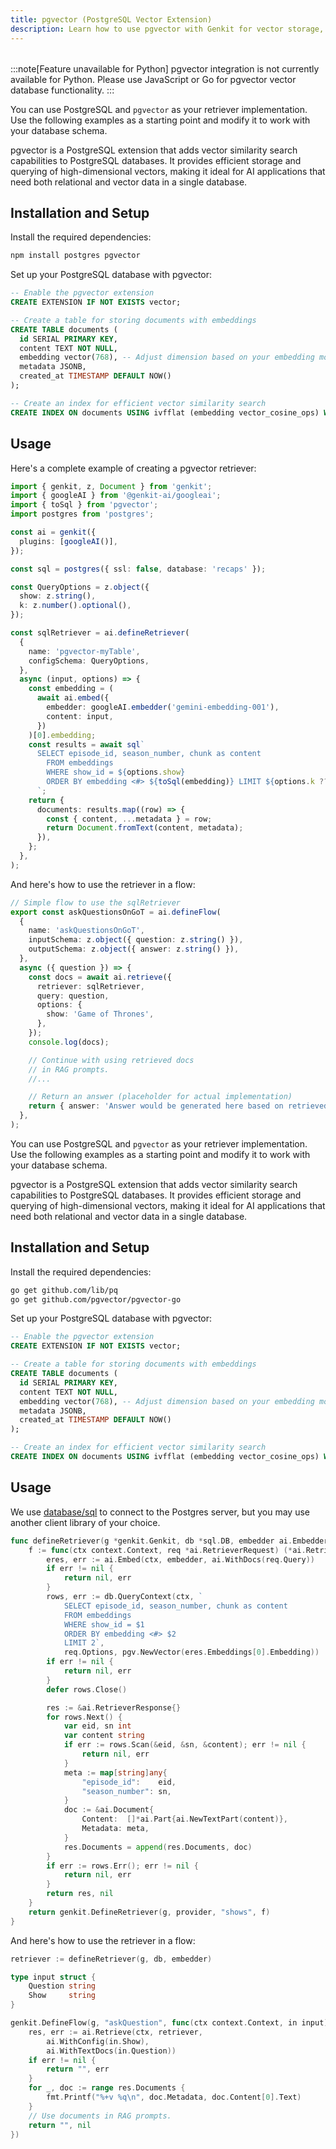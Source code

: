 ```yaml
---
title: pgvector (PostgreSQL Vector Extension)
description: Learn how to use pgvector with Genkit for vector storage, semantic search, and RAG applications using PostgreSQL.
---
```



<div style="display: flex; justify-content: space-between; align-items: center; gap: 1rem; margin: 1rem 0 1rem 0;">
  <LanguageSelector />
  <CopyMarkdownButton />
</div>

<LanguageContent lang="python">

:::note[Feature unavailable for Python]
pgvector integration is not currently available for Python. Please use JavaScript or Go for pgvector vector database functionality.
:::

</LanguageContent>

<LanguageContent lang="js">

You can use PostgreSQL and `pgvector` as your retriever implementation. Use the
following examples as a starting point and modify it to work with your database
schema.

pgvector is a PostgreSQL extension that adds vector similarity search capabilities to PostgreSQL databases. It provides efficient storage and querying of high-dimensional vectors, making it ideal for AI applications that need both relational and vector data in a single database.

## Installation and Setup

Install the required dependencies:

```bash
npm install postgres pgvector
```

Set up your PostgreSQL database with pgvector:

```sql
-- Enable the pgvector extension
CREATE EXTENSION IF NOT EXISTS vector;

-- Create a table for storing documents with embeddings
CREATE TABLE documents (
  id SERIAL PRIMARY KEY,
  content TEXT NOT NULL,
  embedding vector(768), -- Adjust dimension based on your embedding model
  metadata JSONB,
  created_at TIMESTAMP DEFAULT NOW()
);

-- Create an index for efficient vector similarity search
CREATE INDEX ON documents USING ivfflat (embedding vector_cosine_ops) WITH (lists = 100);
```

## Usage

Here's a complete example of creating a pgvector retriever:

```ts
import { genkit, z, Document } from 'genkit';
import { googleAI } from '@genkit-ai/googleai';
import { toSql } from 'pgvector';
import postgres from 'postgres';

const ai = genkit({
  plugins: [googleAI()],
});

const sql = postgres({ ssl: false, database: 'recaps' });

const QueryOptions = z.object({
  show: z.string(),
  k: z.number().optional(),
});

const sqlRetriever = ai.defineRetriever(
  {
    name: 'pgvector-myTable',
    configSchema: QueryOptions,
  },
  async (input, options) => {
    const embedding = (
      await ai.embed({
        embedder: googleAI.embedder('gemini-embedding-001'),
        content: input,
      })
    )[0].embedding;
    const results = await sql`
      SELECT episode_id, season_number, chunk as content
        FROM embeddings
        WHERE show_id = ${options.show}
        ORDER BY embedding <#> ${toSql(embedding)} LIMIT ${options.k ?? 3}
      `;
    return {
      documents: results.map((row) => {
        const { content, ...metadata } = row;
        return Document.fromText(content, metadata);
      }),
    };
  },
);
```

And here's how to use the retriever in a flow:

```ts
// Simple flow to use the sqlRetriever
export const askQuestionsOnGoT = ai.defineFlow(
  {
    name: 'askQuestionsOnGoT',
    inputSchema: z.object({ question: z.string() }),
    outputSchema: z.object({ answer: z.string() }),
  },
  async ({ question }) => {
    const docs = await ai.retrieve({
      retriever: sqlRetriever,
      query: question,
      options: {
        show: 'Game of Thrones',
      },
    });
    console.log(docs);

    // Continue with using retrieved docs
    // in RAG prompts.
    //...

    // Return an answer (placeholder for actual implementation)
    return { answer: 'Answer would be generated here based on retrieved documents' };
  },
);
```

</LanguageContent>

<LanguageContent lang="go">

You can use PostgreSQL and `pgvector` as your retriever implementation. Use the
following examples as a starting point and modify it to work with your database
schema.

pgvector is a PostgreSQL extension that adds vector similarity search capabilities to PostgreSQL databases. It provides efficient storage and querying of high-dimensional vectors, making it ideal for AI applications that need both relational and vector data in a single database.

## Installation and Setup

Install the required dependencies:

```bash
go get github.com/lib/pq
go get github.com/pgvector/pgvector-go
```

Set up your PostgreSQL database with pgvector:

```sql
-- Enable the pgvector extension
CREATE EXTENSION IF NOT EXISTS vector;

-- Create a table for storing documents with embeddings
CREATE TABLE documents (
  id SERIAL PRIMARY KEY,
  content TEXT NOT NULL,
  embedding vector(768), -- Adjust dimension based on your embedding model
  metadata JSONB,
  created_at TIMESTAMP DEFAULT NOW()
);

-- Create an index for efficient vector similarity search
CREATE INDEX ON documents USING ivfflat (embedding vector_cosine_ops) WITH (lists = 100);
```

## Usage

We use [database/sql](https://pkg.go.dev/database/sql) to connect to the Postgres server, but you may use another client library of your choice.

```go
func defineRetriever(g *genkit.Genkit, db *sql.DB, embedder ai.Embedder) ai.Retriever {
	f := func(ctx context.Context, req *ai.RetrieverRequest) (*ai.RetrieverResponse, error) {
		eres, err := ai.Embed(ctx, embedder, ai.WithDocs(req.Query))
		if err != nil {
			return nil, err
		}
		rows, err := db.QueryContext(ctx, `
			SELECT episode_id, season_number, chunk as content
			FROM embeddings
			WHERE show_id = $1
		  	ORDER BY embedding <#> $2
		  	LIMIT 2`,
			req.Options, pgv.NewVector(eres.Embeddings[0].Embedding))
		if err != nil {
			return nil, err
		}
		defer rows.Close()

		res := &ai.RetrieverResponse{}
		for rows.Next() {
			var eid, sn int
			var content string
			if err := rows.Scan(&eid, &sn, &content); err != nil {
				return nil, err
			}
			meta := map[string]any{
				"episode_id":    eid,
				"season_number": sn,
			}
			doc := &ai.Document{
				Content:  []*ai.Part{ai.NewTextPart(content)},
				Metadata: meta,
			}
			res.Documents = append(res.Documents, doc)
		}
		if err := rows.Err(); err != nil {
			return nil, err
		}
		return res, nil
	}
	return genkit.DefineRetriever(g, provider, "shows", f)
}
```

And here's how to use the retriever in a flow:

```go
retriever := defineRetriever(g, db, embedder)

type input struct {
	Question string
	Show     string
}

genkit.DefineFlow(g, "askQuestion", func(ctx context.Context, in input) (string, error) {
	res, err := ai.Retrieve(ctx, retriever,
		ai.WithConfig(in.Show),
		ai.WithTextDocs(in.Question))
	if err != nil {
		return "", err
	}
	for _, doc := range res.Documents {
		fmt.Printf("%+v %q\n", doc.Metadata, doc.Content[0].Text)
	}
	// Use documents in RAG prompts.
	return "", nil
})
```

</LanguageContent>
